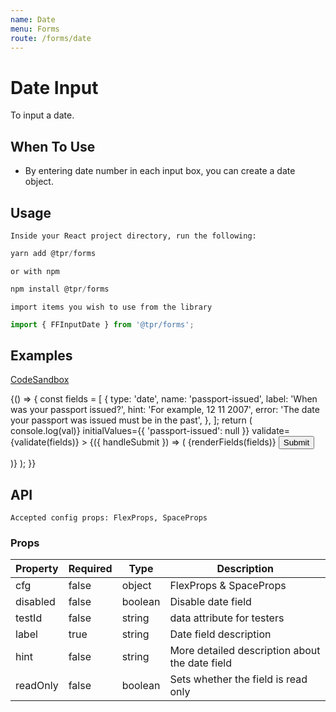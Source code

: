 ```yaml
---
name: Date
menu: Forms
route: /forms/date
---
```



# Date Input

To input a date.

## When To Use

- By entering date number in each input box, you can create a date object.

## Usage

`Inside your React project directory, run the following:`

```js
yarn add @tpr/forms
```

`or with npm`

```js
npm install @tpr/forms
```

`import items you wish to use from the library`

```js
import { FFInputDate } from '@tpr/forms';
```

## Examples

[CodeSandbox](https://codesandbox.io/s/nice-dream-xs3zp)

<Playground>
	{() => {
		const fields = [
			{
				type: 'date',
				name: 'passport-issued',
				label: 'When was your passport issued?',
				hint: 'For example, 12 11 2007',
				error: 'The date your passport was issued must be in the past',
			},
		];
		return (
			<Form
				onSubmit={(val) => console.log(val)}
				initialValues={{ 'passport-issued': null }}
				validate={validate(fields)}
			>
				{({ handleSubmit }) => (
					<form onSubmit={handleSubmit} style={{ padding: 10 }}>
						{renderFields(fields)}
						<button type="submit" style={{ display: 'none' }}>
							Submit
						</button>
					</form>
				)}
			</Form>
		);
	}}
</Playground>

## API

```
Accepted config props: FlexProps, SpaceProps
```

### Props

| Property | Required | Type    | Description                                    |
| -------- | -------- | ------- | --------------------------------------------   |
| cfg      | false    | object  | FlexProps & SpaceProps                         |
| disabled | false    | boolean | Disable date field                             |
| testId   | false    | string  | data attribute for testers                     |
| label    | true     | string  | Date field description                         |
| hint     | false    | string  | More detailed description about the date field |
| readOnly | false    | boolean | Sets whether the field is read only            |
